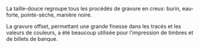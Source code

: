 La taille-douce regroupe tous les procédés de gravure en creux: burin, eau-forte, pointe-sèche, manière noire.

La gravure offset, permettant une grande finesse dans les tracés et les valeurs de couleurs, a été beaucoup utilisée pour l'impression de timbres et de billets de banque.


{{rfd}}